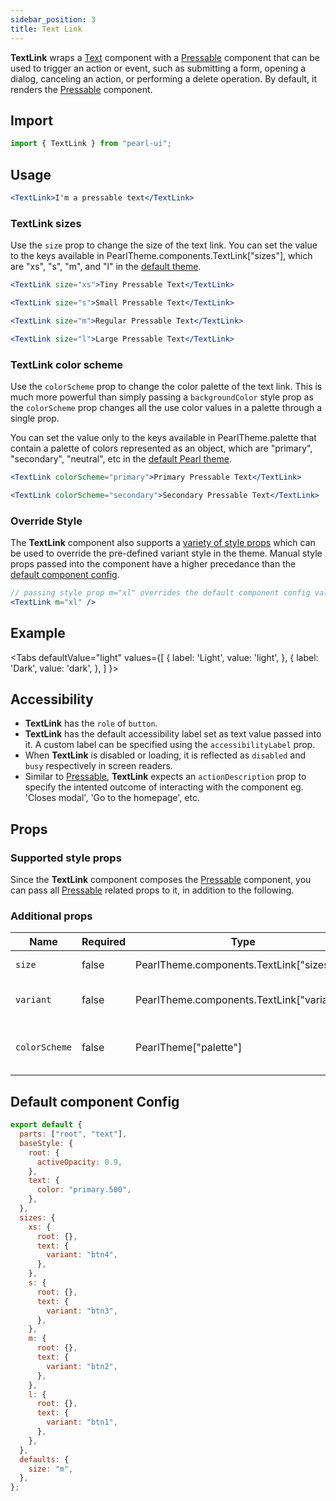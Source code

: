 ```yaml
---
sidebar_position: 3
title: Text Link
---
```


**TextLink** wraps a [Text](../typography/Text) component with a [Pressable](./Pressable) component that can be used to trigger an action or event, such as submitting a form, opening a dialog, canceling an action, or performing a delete operation. By default, it renders the [Pressable](./Pressable) component.

## Import

```jsx
import { TextLink } from "pearl-ui";
```

## Usage

```jsx
<TextLink>I'm a pressable text</TextLink>
```

### TextLink sizes

Use the `size` prop to change the size of the text link. You can set the value to the keys available in <t>PearlTheme.components.TextLink["sizes"]</t>, which are <t>"xs"</t>, <t>"s"</t>, <t>"m"</t>, and <t>"l"</t> in the [default theme](#default-component-config).

```jsx
<TextLink size="xs">Tiny Pressable Text</TextLink>

<TextLink size="s">Small Pressable Text</TextLink>

<TextLink size="m">Regular Pressable Text</TextLink>

<TextLink size="l">Large Pressable Text</TextLink>
```

### TextLink color scheme

Use the `colorScheme` prop to change the color palette of the text link. This is much more powerful than simply passing a `backgroundColor` style prop as the `colorScheme` prop changes all the use color values in a palette through a single prop.

You can set the value only to the keys available in <t>PearlTheme.palette</t> that contain a palette of colors represented as an object, which are <t>"primary"</t>, <t>"secondary"</t>, <t>"neutral"</t>, etc in the [default Pearl theme](../../theming/default-theme#color-palette).

```jsx
<TextLink colorScheme="primary">Primary Pressable Text</TextLink>

<TextLink colorScheme="secondary">Secondary Pressable Text</TextLink>
```

### Override Style

The **TextLink** component also supports a [variety of style props](#supported-style-props) which can be used to override the pre-defined variant style in the theme. Manual style props passed into the component have a higher precedance than the [default component config](#default-component-config).

```jsx
// passing style prop m="xl" overrides the default component config value
<TextLink m="xl" />
```

## Example



<Tabs
  defaultValue="light"
  values={[
    { label: 'Light', value: 'light', },
    { label: 'Dark', value: 'dark', },
  ]
}>
<TabItem value="light">

<Snack snackId="@agrawal-rohit/textlink-light" />

</TabItem>

<TabItem value="dark">

<Snack snackId="@agrawal-rohit/textlink-dark" />

</TabItem>
</Tabs>

## Accessibility

- **TextLink** has the `role` of `button`.
- **TextLink** has the default accessibility label set as text value passed into it. A custom label can be specified using the `accessibilityLabel` prop.
- When **TextLink** is disabled or loading, it is reflected as `disabled` and `busy` respectively in screen readers.
- Similar to [Pressable](./Pressable), **TextLink** expects an `actionDescription` prop to specify the intented outcome of interacting with the component eg. 'Closes modal', 'Go to the homepage', etc.

## Props

### Supported style props

Since the **TextLink** component composes the [Pressable](./Pressable) component, you can pass all [Pressable](./Pressable) related props to it, in addition to the following.

### Additional props

| Name          | Required | Type                                              | Default     | Description                            |
| ------------- | -------- | ------------------------------------------------- | ----------- | -------------------------------------- |
| `size`        | false    | <t>PearlTheme.components.TextLink["sizes"]</t>    | `"m"`       | Size of the text link.                 |
| `variant`     | false    | <t>PearlTheme.components.TextLink["variants"]</t> |             | Variant of the text link.              |
| `colorScheme` | false    | <t>PearlTheme["palette"]</t>                      | `"primary"` | Active color palette of the text link. |

## Default component Config

```js
export default {
  parts: ["root", "text"],
  baseStyle: {
    root: {
      activeOpacity: 0.9,
    },
    text: {
      color: "primary.500",
    },
  },
  sizes: {
    xs: {
      root: {},
      text: {
        variant: "btn4",
      },
    },
    s: {
      root: {},
      text: {
        variant: "btn3",
      },
    },
    m: {
      root: {},
      text: {
        variant: "btn2",
      },
    },
    l: {
      root: {},
      text: {
        variant: "btn1",
      },
    },
  },
  defaults: {
    size: "m",
  },
};
```
